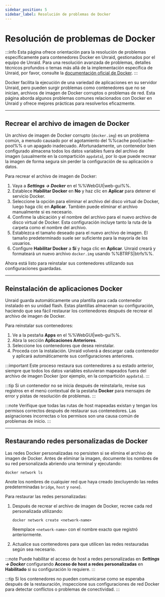 ```yaml
---
sidebar_position: 5
sidebar_label: Resolución de problemas de Docker
---
```


# Resolución de problemas de Docker

:::info
Esta página ofrece orientación para la resolución de problemas específicamente para contenedores Docker en Unraid, gestionados por el equipo de Unraid. Para una resolución avanzada de problemas, detalles técnicos profundos o temas más allá de la implementación específica de Unraid, por favor, consulte la [documentación oficial de Docker](https://docs.docker.com/).
:::

Docker facilita la ejecución de una variedad de aplicaciones en su servidor Unraid, pero pueden surgir problemas como contenedores que no se inician, archivos de imagen de Docker corruptos o problemas de red. Esta página aborda algunos problemas comunes relacionados con Docker en Unraid y ofrece mejores prácticas para resolverlos eficazmente.

---

## Recrear el archivo de imagen de Docker

Un archivo de imagen de Docker corrupto (`docker.img`) es un problema común, a menudo causado por el agotamiento del %%cache pool|cache-pool%% o un apagado inadecuado. Afortunadamente, un contenedor bien configurado almacena todos los datos variables fuera del archivo de imagen (usualmente en la compartición `appdata`), por lo que puede recrear la imagen de forma segura sin perder la configuración de su aplicación o datos.

Para recrear el archivo de imagen de Docker:

1. Vaya a ***Settings → Docker*** en el %%WebGUI|web-gui%%.
2. Establece **Habilitar Docker** en **No** y haz clic en **Aplicar** para detener el servicio Docker.
3. Seleccione la opción para eliminar el archivo del disco virtual de Docker, luego haga clic en **Aplicar**. También puede eliminar el archivo manualmente si es necesario.
4. Confirme la ubicación y el nombre del archivo para el nuevo archivo de disco virtual de Docker. Esta configuración incluye tanto la ruta de la carpeta como el nombre del archivo.
5. Establezca el tamaño deseado para el nuevo archivo de imagen. El tamaño predeterminado suele ser suficiente para la mayoría de los usuarios.
6. Configure **Habilitar Docker** a **Sí** y haga clic en **Aplicar**. Unraid creará y formateará un nuevo archivo `docker.img` usando %%BTRFS|btrfs%%.

Ahora está listo para reinstalar sus contenedores utilizando sus configuraciones guardadas.

---

## Reinstalación de aplicaciones Docker

Unraid guarda automáticamente una plantilla para cada contenedor instalado en su unidad flash. Estas plantillas almacenan su configuración, haciendo que sea fácil restaurar los contenedores después de recrear el archivo de imagen de Docker.

Para reinstalar sus contenedores:

1. Ve a la pestaña **Apps** en el %%WebGUI|web-gui%%.
2. Abra la sección **Aplicaciones Anteriores**.
3. Seleccione los contenedores que desea reinstalar.
4. Proceda con la instalación. Unraid volverá a descargar cada contenedor y aplicará automáticamente sus configuraciones anteriores.

:::important
Este proceso restaura sus contenedores a su estado anterior, siempre que todos los datos variables estuvieran mapeados fuera del archivo de imagen Docker (por ejemplo, en la compartición `appdata`).
:::

:::tip
Si un contenedor no se inicia después de reinstalarlo, revise sus registros en el menú contextual de la pestaña **Docker** para mensajes de error y pistas de resolución de problemas.
:::

:::note
Verifique que todas las rutas de host mapeadas existan y tengan los permisos correctos después de restaurar sus contenedores. Las asignaciones incorrectas o los permisos son una causa común de problemas de inicio.
:::

---

## Restaurando redes personalizadas de Docker

Las redes Docker personalizadas no persisten si se elimina el archivo de imagen de Docker. Antes de eliminar la imagen, documente los nombres de su red personalizada abriendo una terminal y ejecutando:

```
docker network ls
```

Anote los nombres de cualquier red que haya creado (excluyendo las redes predeterminadas `bridge`, `host` y `none`).

Para restaurar las redes personalizadas:

1. Después de recrear el archivo de imagen de Docker, recree cada red personalizada utilizando:

   ```
   docker network create <network-name>
   ```

   Reemplace `<network-name>` con el nombre exacto que registró anteriormente.

2. Actualice sus contenedores para que utilicen las redes restauradas según sea necesario.

:::note
Puede habilitar el acceso de host a redes personalizadas en ***Settings → Docker*** configurando **Acceso de host a redes personalizadas** en **Habilitado** si su configuración lo requiere.
:::

:::tip
Si los contenedores no pueden comunicarse como se esperaba después de la restauración, inspeccione sus configuraciones de red Docker para detectar conflictos o problemas de conectividad.
:::
